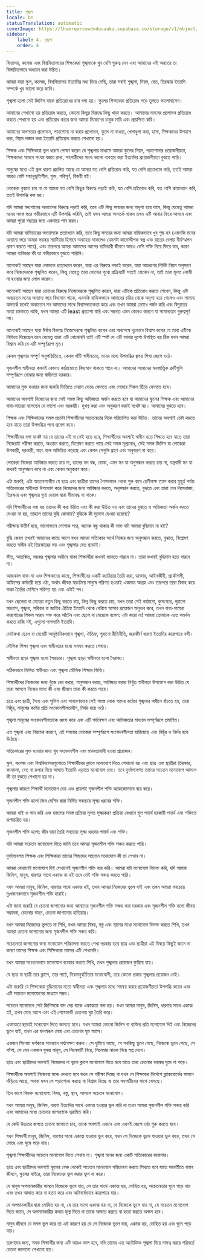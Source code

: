 ```yaml
---
title: শৃঙ্খলা
locale: bn
statusTranslation: automatic
coverImage: https://lhvmrqwrcowdvduuaukz.supabase.co/storage/v1/object/public/strapi-uploads/small_cover-educacion-fundamental.webp-2d51a7828a2b1309555be27f7e2a61a0.webp
sidebar:
    label: 4. শৃঙ্খলা
    order: 4
---
```

বিদ্যালয়, কলেজ এবং বিশ্ববিদ্যালয়ের শিক্ষকেরা শৃঙ্খলাকে খুব বেশি গুরুত্ব দেন এবং আমাদের এই অধ্যায়ে তা বিস্তারিতভাবে অধ্যয়ন করা উচিত।

আমরা যারা স্কুল, কলেজ, বিশ্ববিদ্যালয় ইত্যাদির মধ্য দিয়ে গেছি, তারা সবাই শৃঙ্খলা, নিয়ম, বেত, তিরস্কার ইত্যাদি সম্পর্কে খুব ভালো করে জানি।

শৃঙ্খলা হলো সেই জিনিস যাকে প্রতিরোধের চাষ বলা হয়। স্কুলের শিক্ষকেরা প্রতিরোধ গড়ে তুলতে ভালোবাসেন।

আমাদের শেখানো হয় প্রতিরোধ করতে, কোনো কিছুর বিরুদ্ধে কিছু খাড়া করতে। আমাদের মাংসের প্রলোভন প্রতিরোধ করতে শেখানো হয় এবং প্রতিরোধ করার জন্য আমরা নিজেদের চাবুক মারি এবং প্রায়শ্চিত্ত করি।

আমাদের অলসতার প্রলোভন, পড়াশোনা না করার প্রলোভন, স্কুলে না যাওয়া, খেলাধুলা করা, হাসা, শিক্ষকদের উপহাস করা, নিয়ম লঙ্ঘন করা ইত্যাদি প্রতিরোধ করতে শেখানো হয়।

শিক্ষক এবং শিক্ষিকারা ভুল ধারণা পোষণ করেন যে শৃঙ্খলার মাধ্যমে আমরা স্কুলের নিয়ম, পড়াশোনার প্রয়োজনীয়তা, শিক্ষকদের সামনে সংযম বজায় রাখা, সহপাঠীদের সাথে ভালো ব্যবহার করা ইত্যাদির প্রয়োজনীয়তা বুঝতে পারি।

মানুষের মধ্যে এই ভুল ধারণা প্রচলিত আছে যে আমরা যত বেশি প্রতিরোধ করি, যত বেশি প্রত্যাখ্যান করি, ততই আমরা আরও বেশি সহানুভূতিশীল, মুক্ত, পরিপূর্ণ, বিজয়ী হই।

লোকেরা বুঝতে চায় না যে আমরা যত বেশি কিছুর বিরুদ্ধে লড়াই করি, যত বেশি প্রতিরোধ করি, যত বেশি প্রত্যাখ্যান করি, ততই উপলব্ধি কম হয়।

যদি আমরা মদ্যপানের অভ্যাসের বিরুদ্ধে লড়াই করি, তবে এটি কিছু সময়ের জন্য অদৃশ্য হয়ে যাবে, কিন্তু যেহেতু আমরা মনের সমস্ত স্তরে গভীরভাবে এটি উপলব্ধি করিনি, তাই যখন আমরা অসতর্ক থাকব তখন এটি আবার ফিরে আসবে এবং আমরা পুরো বছরের জন্য একবারে পান করব।

যদি আমরা ব্যভিচারের অভ্যাসকে প্রত্যাখ্যান করি, তবে কিছু সময়ের জন্য আমরা বাহ্যিকভাবে খুব শুদ্ধ হব (এমনকি মনের অন্যান্য স্তরে আমরা ভয়ঙ্কর স্যাটিয়ার হিসাবে অব্যাহত থাকলেও যেমনটা কামোদ্দীপক স্বপ্ন এবং রাতের বেলায় বীর্যস্খলন প্রমাণ করতে পারে), এবং তারপরে আমরা আমাদের আগের ব্যভিচারী জীবনে আরও বেশি শক্তি নিয়ে ফিরে যাব, কারণ আমরা ব্যভিচার কী তা গভীরভাবে বুঝতে পারিনি।

অনেকেই আছেন যারা লোভকে প্রত্যাখ্যান করেন, যারা এর বিরুদ্ধে লড়াই করেন, যারা আচরণের নির্দিষ্ট নিয়ম অনুসরণ করে নিজেদেরকে শৃঙ্খলিত করেন, কিন্তু যেহেতু তারা লোভের পুরো প্রক্রিয়াটি সত্যই বোঝেন না, তাই তারা মূলত লোভী না হওয়ার জন্য লোভ করেন।

অনেকেই আছেন যারা ক্রোধের বিরুদ্ধে নিজেদেরকে শৃঙ্খলিত করেন, যারা এটিকে প্রতিরোধ করতে শেখেন, কিন্তু এটি অবচেতন মনের অন্যান্য স্তরে বিদ্যমান থাকে, এমনকি বাহ্যিকভাবে আমাদের চরিত্র থেকে অদৃশ্য হয়ে গেলেও এবং সামান্য অসতর্ক হলেই অবচেতন মন আমাদের সাথে বিশ্বাসঘাতকতা করে এবং তখন আমরা ক্রোধে গর্জন করি এবং বিদ্যুতের মতো চমকাতে থাকি, যখন আমরা এটি least প্রত্যাশা করি এবং সম্ভবত এমন কোনও কারণে যা সামান্যতম গুরুত্বপূর্ণ নয়।

অনেকেই আছেন যারা ঈর্ষার বিরুদ্ধে নিজেদেরকে শৃঙ্খলিত করেন এবং অবশেষে দৃঢ়ভাবে বিশ্বাস করেন যে তারা এটিকে নিভিয়ে দিয়েছেন তবে যেহেতু তারা এটি বোঝেননি তাই এটি স্পষ্ট যে এটি আবার দৃশ্যে উপস্থিত হয় ঠিক যখন আমরা বিশ্বাস করি যে এটি সম্পূর্ণরূপে মৃত।

কেবল শৃঙ্খলার সম্পূর্ণ অনুপস্থিতিতে, কেবল খাঁটি স্বাধীনতায়, মনের মধ্যে উপলব্ধির জ্বলন্ত শিখা জেগে ওঠে।

সৃজনশীল স্বাধীনতা কখনই কোনও কাঠামোতে বিদ্যমান থাকতে পারে না। আমাদের আমাদের মনস্তাত্ত্বিক ত্রুটিগুলি সম্পূর্ণরূপে বোঝার জন্য স্বাধীনতা দরকার।

আমাদের মুক্ত হওয়ার জন্য জরুরি ভিত্তিতে দেয়াল ভেঙে ফেলতে এবং লোহার শিকল ছিঁড়ে ফেলতে হবে।

আমাদের অবশ্যই নিজেদের জন্য সেই সমস্ত কিছু অভিজ্ঞতা অর্জন করতে হবে যা আমাদের স্কুলের শিক্ষক এবং আমাদের বাবা-মায়েরা বলেছেন যে ভালো এবং দরকারী। মুখস্থ করা এবং অনুকরণ করাই যথেষ্ট নয়। আমাদের বুঝতে হবে।

শিক্ষক এবং শিক্ষিকাদের সমস্ত প্রচেষ্টা শিক্ষার্থীদের সচেতনতার দিকে পরিচালিত করা উচিত। তাদের অবশ্যই চেষ্টা করতে হবে যাতে তারা উপলব্ধির পথে প্রবেশ করে।

শিক্ষার্থীদের বলা যথেষ্ট নয় যে তাদের এই বা সেই হতে হবে, শিক্ষার্থীদের অবশ্যই স্বাধীন হতে শিখতে হবে যাতে তারা নিজেরাই পরীক্ষা করতে, অধ্যয়ন করতে, বিশ্লেষণ করতে পারে সেই সমস্ত মূল্যবোধ, সেই সমস্ত জিনিস যা লোকেরা উপকারী, দরকারী, মহৎ বলে অভিহিত করেছে এবং কেবল সেগুলি গ্রহণ এবং অনুকরণ না করে।

লোকেরা নিজেরা আবিষ্কার করতে চায় না, তাদের মন বন্ধ, বোকা, এমন মন যা অনুসন্ধান করতে চায় না, যন্ত্রবাদী মন যা কখনই অনুসন্ধান করে না এবং কেবল অনুকরণ করে।

এটা জরুরি, এটা অত্যাবশ্যকীয় যে ছাত্র এবং ছাত্রীরা তাদের শৈশবকাল থেকে শুরু করে শ্রেণীকক্ষ ত্যাগ করার মুহূর্ত পর্যন্ত সত্যিকারের স্বাধীনতা উপভোগ করে নিজেদের জন্য আবিষ্কার করতে, অনুসন্ধান করতে, বুঝতে এবং তারা যেন নিষেধাজ্ঞা, তিরস্কার এবং শৃঙ্খলার ঘৃণ্য দেয়াল দ্বারা সীমাবদ্ধ না থাকে।

যদি শিক্ষার্থীদের বলা হয় তাদের কী করা উচিত এবং কী করা উচিত নয় এবং তাদের বুঝতে ও অভিজ্ঞতা অর্জন করতে দেওয়া না হয়, তাহলে তাদের বুদ্ধি কোথায়? বুদ্ধিকে কী সুযোগ দেওয়া হয়েছে?

পরীক্ষায় উত্তীর্ণ হয়ে, ভালোভাবে পোশাক পরে, অনেক বন্ধু থাকার কী লাভ যদি আমরা বুদ্ধিমান না হই?

বুদ্ধি কেবল তখনই আমাদের কাছে আসে যখন আমরা সত্যিকার অর্থে নিজের জন্য অনুসন্ধান করতে, বুঝতে, বিশ্লেষণ করতে স্বাধীন হই তিরস্কারের ভয় এবং শৃঙ্খলার বেত ছাড়াই।

ভীত, আতঙ্কিত, ভয়ঙ্কর শৃঙ্খলার অধীনে থাকা শিক্ষার্থীরা কখনই জানতে পারবে না। তারা কখনই বুদ্ধিমান হতে পারবে না।

আজকাল বাবা-মা এবং শিক্ষকদের কাছে, শিক্ষার্থীদের একটি ক্যারিয়ার তৈরি করা, ডাক্তার, আইনজীবী, প্রকৌশলী, অফিসের কর্মচারী হয়ে ওঠা, অর্থাৎ জীবন্ত স্বয়ংক্রিয় মানুষে পরিণত হওয়াই একমাত্র আগ্রহ এবং তারপরে তারা বিবাহ করে বাচ্চা তৈরির মেশিনে পরিণত হয় এবং এটাই সব।

যখন ছেলেরা বা মেয়েরা নতুন কিছু করতে চায়, ভিন্ন কিছু করতে চায়, যখন তারা সেই কাঠামো, কুসংস্কার, পুরানো অভ্যাস, শৃঙ্খলা, পরিবার বা জাতির ঐতিহ্য ইত্যাদি থেকে বেরিয়ে আসার প্রয়োজন অনুভব করে, তখন বাবা-মায়েরা কারাগারের শিকল আরও শক্ত করে আঁটেন এবং ছেলে বা মেয়েকে বলেন: এটা করো না! আমরা তোমাকে এতে সমর্থন করতে রাজি নই, এগুলো পাগলামি ইত্যাদি।

মোটকথা ছেলে বা মেয়েটি আনুষ্ঠানিকভাবে শৃঙ্খলা, ঐতিহ্য, পুরানো রীতিনীতি, জরাজীর্ণ ধারণা ইত্যাদির কারাগারে বন্দী।

মৌলিক শিক্ষা শৃঙ্খলা এবং স্বাধীনতার মধ্যে সমন্বয় করতে শেখায়।

স্বাধীনতা ছাড়া শৃঙ্খলা হলো স্বৈরাচার। শৃঙ্খলা ছাড়া স্বাধীনতা হলো নৈরাজ্য।

সঠিকভাবে মিলিত স্বাধীনতা এবং শৃঙ্খলা মৌলিক শিক্ষার ভিত্তি।

শিক্ষার্থীদের নিজেদের জন্য খুঁজে বের করার, অনুসন্ধান করার, আবিষ্কার করার নিখুঁত স্বাধীনতা উপভোগ করা উচিত যে তারা আসলে নিজের মধ্যে কী এবং জীবনে তারা কী করতে পারে।

ছাত্র এবং ছাত্রী, সৈন্য এবং পুলিশ এবং সাধারণভাবে সেই সমস্ত লোক যাদের কঠোর শৃঙ্খলার অধীনে বাঁচতে হয়, তারা নিষ্ঠুর, মানুষের কষ্টের প্রতি সংবেদনশীলতাহীন, নির্দয় হয়ে ওঠে।

শৃঙ্খলা মানুষের সংবেদনশীলতাকে ধ্বংস করে এবং এটি পর্যবেক্ষণ এবং অভিজ্ঞতার মাধ্যমে সম্পূর্ণরূপে প্রমাণিত।

এত শৃঙ্খলা এবং নিয়মের কারণে, এই সময়ের লোকেরা সম্পূর্ণরূপে সংবেদনশীলতা হারিয়েছে এবং নিষ্ঠুর ও নির্দয় হয়ে উঠেছে।

সত্যিকারের মুক্ত হওয়ার জন্য খুব সংবেদনশীল এবং মানবতাবাদী হওয়া প্রয়োজন।

স্কুল, কলেজ এবং বিশ্ববিদ্যালয়গুলোতে শিক্ষার্থীদের ক্লাসে মনোযোগ দিতে শেখানো হয় এবং ছাত্র এবং ছাত্রীরা তিরস্কার, কানমলা, বেত বা রুলার দিয়ে আঘাত ইত্যাদি এড়াতে মনোযোগ দেয়। তবে দুর্ভাগ্যবশত তাদের সচেতন মনোযোগ আসলে কী তা বুঝতে শেখানো হয় না।

শৃঙ্খলার কারণে শিক্ষার্থী মনোযোগ দেয় এবং প্রায়শই সৃজনশীল শক্তি অকেজোভাবে ব্যয় করে।

সৃজনশীল শক্তি হলো জৈব মেশিন দ্বারা নির্মিত সবচেয়ে সূক্ষ্ম ধরনের শক্তি।

আমরা খাই ও পান করি এবং হজমের সমস্ত প্রক্রিয়া মূলত সূক্ষ্মকরণ প্রক্রিয়া যেখানে স্থূল পদার্থ দরকারী পদার্থ এবং শক্তিতে রূপান্তরিত হয়।

সৃজনশীল শক্তি হলো: জীব দ্বারা তৈরি সবচেয়ে সূক্ষ্ম ধরনের পদার্থ এবং শক্তি।

যদি আমরা সচেতন মনোযোগ দিতে জানি তবে আমরা সৃজনশীল শক্তি সঞ্চয় করতে পারি।

দুর্ভাগ্যবশত শিক্ষক এবং শিক্ষিকারা তাদের শিষ্যদের সচেতন মনোযোগ কী তা শেখান না।

আমরা যেখানেই মনোযোগ দিই সেখানেই সৃজনশীল শক্তি ব্যয় করি। আমরা যদি মনোযোগ বিভক্ত করি, যদি আমরা জিনিস, মানুষ, ধারণার সাথে একাত্ম না হই তবে সেই শক্তি সঞ্চয় করতে পারি।

যখন আমরা মানুষ, জিনিস, ধারণার সাথে একাত্ম হই, তখন আমরা নিজেদের ভুলে যাই এবং তখন আমরা সবচেয়ে দুঃখজনকভাবে সৃজনশীল শক্তি হারাই।

এটা জানা জরুরি যে চেতনা জাগানোর জন্য আমাদের সৃজনশীল শক্তি সঞ্চয় করা দরকার এবং সৃজনশীল শক্তি হলো জীবন্ত সম্ভাবনা, চেতনার বাহন, চেতনা জাগানোর হাতিয়ার।

যখন আমরা নিজেদের ভুলতে না শিখি, যখন আমরা বিষয়, বস্তু এবং স্থানের মধ্যে মনোযোগ বিভক্ত করতে শিখি, তখন আমরা চেতনা জাগানোর জন্য সৃজনশীল শক্তি সঞ্চয় করি।

সচেতনতা জাগানোর জন্য মনোযোগ পরিচালনা করতে শেখা দরকার তবে ছাত্র এবং ছাত্রীরা এই বিষয়ে কিছুই জানে না কারণ তাদের শিক্ষক এবং শিক্ষিকারা তাদের এটি শেখাননি।

যখন আমরা সচেতনভাবে মনোযোগ ব্যবহার করতে শিখি, তখন শৃঙ্খলার প্রয়োজন ফুরিয়ে যায়।

যে ছাত্র বা ছাত্রী তার ক্লাসে, তার পাঠে, নিয়মানুবর্তিতায় মনোযোগী, তার কোনো প্রকার শৃঙ্খলার প্রয়োজন নেই।

এটা জরুরি যে শিক্ষকেরা বুদ্ধিমানের মতো স্বাধীনতা এবং শৃঙ্খলার মধ্যে সমন্বয় করার প্রয়োজনীয়তা উপলব্ধি করেন এবং এটি সচেতন মনোযোগের মাধ্যমে সম্ভব।

সচেতন মনোযোগ সেই জিনিসকে বাদ দেয় যাকে একাত্মতা বলা হয়। যখন আমরা মানুষ, জিনিস, ধারণার সাথে একাত্ম হই, তখন মোহ আসে এবং এই শেষোক্তটি চেতনায় ঘুম তৈরি করে।

একাত্মতা ছাড়াই মনোযোগ দিতে জানতে হবে। যখন আমরা কোনো জিনিস বা ব্যক্তির প্রতি মনোযোগ দিই এবং নিজেদের ভুলে যাই, তখন এর ফলস্বরূপ মোহ এবং চেতনার ঘুম আসে।

একজন সিনেমা দর্শককে সাবধানে পর্যবেক্ষণ করুন। সে ঘুমিয়ে আছে, সে সবকিছু ভুলে গেছে, নিজেকে ভুলে গেছে, সে ফাঁপা, সে যেন একজন ঘুমন্ত মানুষ, সে সিনেমাটি নিয়ে, সিনেমার নায়ক নিয়ে স্বপ্ন দেখে।

ছাত্র এবং ছাত্রীদের অবশ্যই নিজেদের না ভুলে ক্লাসে মনোযোগ দিতে হবে যাতে তারা চেতনার ভয়ঙ্কর ঘুমে না পড়ে।

শিক্ষার্থীকে অবশ্যই নিজেকে মঞ্চে দেখতে হবে যখন সে পরীক্ষা দিচ্ছে বা যখন সে শিক্ষকের নির্দেশে ব্ল্যাকবোর্ডের সামনে দাঁড়িয়ে আছে, অথবা যখন সে পড়াশোনা করছে বা বিশ্রাম নিচ্ছে বা তার সহপাঠীদের সাথে খেলছে।

তিন ভাগে বিভক্ত মনোযোগ: বিষয়, বস্তু, স্থান, আসলে সচেতন মনোযোগ।

যখন আমরা মানুষ, জিনিস, ধারণা ইত্যাদির সাথে একাত্ম হওয়ার ভুল করি না তখন আমরা সৃজনশীল শক্তি সঞ্চয় করি এবং আমাদের মধ্যে চেতনার জাগরণকে ত্বরান্বিত করি।

যে কেউ উচ্চতর জগতে চেতনা জাগাতে চায়, তাকে অবশ্যই এখানে এবং এখনই জেগে ওঠা শুরু করতে হবে।

যখন শিক্ষার্থী মানুষ, জিনিস, ধারণার সাথে একাত্ম হওয়ার ভুল করে, যখন সে নিজেকে ভুলে যাওয়ার ভুল করে, তখন সে মোহে এবং ঘুমে পড়ে যায়।

শৃঙ্খলা শিক্ষার্থীদের সচেতন মনোযোগ দিতে শেখায় না। শৃঙ্খলা মনের জন্য একটি সত্যিকারের কারাগার।

ছাত্র এবং ছাত্রীদের অবশ্যই স্কুলের বেঞ্চ থেকেই সচেতন মনোযোগ পরিচালনা করতে শিখতে হবে যাতে পরবর্তীতে বাস্তব জীবনে, স্কুলের বাইরে, তারা নিজেদের ভুল করার ভুল না করে।

যে মানুষ অপমানকারীর সামনে নিজেকে ভুলে যায়, সে তার সাথে একাত্ম হয়, মোহিত হয়, অচেতনতার ঘুমে পড়ে যায় এবং তখন আঘাত করে বা হত্যা করে এবং অনিবার্যভাবে কারাগারে যায়।

যে অপমানকারীর দ্বারা মোহিত হয় না, যে তার সাথে একাত্ম হয় না, যে নিজেকে ভুলে যায় না, যে সচেতন মনোযোগ দিতে জানে, সে অপমানকারীর কথায় মূল্য দিতে বা তাকে আঘাত করতে বা হত্যা করতে অক্ষম হবে।

মানুষ জীবনে যে সমস্ত ভুল করে তা এই কারণে হয় যে সে নিজেকে ভুলে যায়, একাত্ম হয়, মোহিত হয় এবং ঘুমে পড়ে যায়।

তরুণদের জন্য, সমস্ত শিক্ষার্থীর জন্য এটি আরও ভাল হবে, যদি তাদের এত অযৌক্তিক শৃঙ্খলা দিয়ে দাসত্ব করার পরিবর্তে চেতনা জাগানো শেখানো হত।

